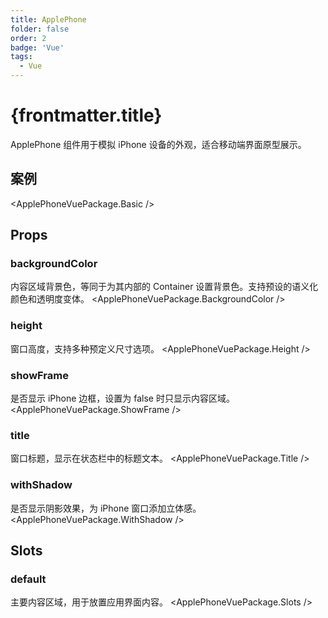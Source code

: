```yaml
---
title: ApplePhone
folder: false
order: 2
badge: 'Vue'
tags:
  - Vue
---
```



# {frontmatter.title}

ApplePhone 组件用于模拟 iPhone 设备的外观，适合移动端界面原型展示。

## 案例

<ApplePhoneVuePackage.Basic />

## Props

### backgroundColor
内容区域背景色，等同于为其内部的 Container 设置背景色。支持预设的语义化颜色和透明度变体。
<ApplePhoneVuePackage.BackgroundColor />

### height
窗口高度，支持多种预定义尺寸选项。
<ApplePhoneVuePackage.Height />

### showFrame
是否显示 iPhone 边框，设置为 false 时只显示内容区域。
<ApplePhoneVuePackage.ShowFrame />

### title
窗口标题，显示在状态栏中的标题文本。
<ApplePhoneVuePackage.Title />

### withShadow
是否显示阴影效果，为 iPhone 窗口添加立体感。
<ApplePhoneVuePackage.WithShadow />

## Slots

### default
主要内容区域，用于放置应用界面内容。
<ApplePhoneVuePackage.Slots /> 

